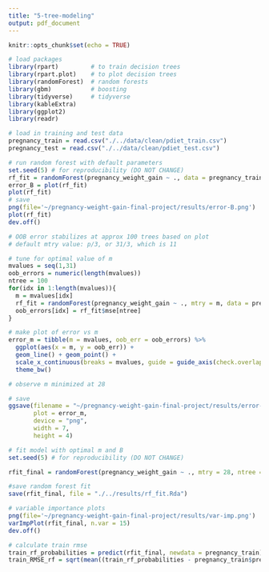 ```yaml
---
title: "5-tree-modeling"
output: pdf_document
---
```


```r
knitr::opts_chunk$set(echo = TRUE)
```

```r
# load packages
library(rpart)         # to train decision trees
library(rpart.plot)    # to plot decision trees
library(randomForest)  # random forests
library(gbm)           # boosting
library(tidyverse)     # tidyverse
library(kableExtra)
library(ggplot2) 
library(readr)
```

```r
# load in training and test data
pregnancy_train = read.csv("./../data/clean/pdiet_train.csv")
pregnancy_test = read.csv("./../data/clean/pdiet_test.csv")
```

```r
# run random forest with default parameters
set.seed(5) # for reproducibility (DO NOT CHANGE)
rf_fit = randomForest(pregnancy_weight_gain ~ ., data = pregnancy_train)
error_B = plot(rf_fit)
plot(rf_fit)
# save
png(file='~/pregnancy-weight-gain-final-project/results/error-B.png')
plot(rf_fit)
dev.off() 

# OOB error stabilizes at approx 100 trees based on plot
# default mtry value: p/3, or 31/3, which is 11

# tune for optimal value of m
mvalues = seq(1,31)
oob_errors = numeric(length(mvalues))
ntree = 100
for(idx in 1:length(mvalues)){
  m = mvalues[idx]
  rf_fit = randomForest(pregnancy_weight_gain ~ ., mtry = m, data = pregnancy_train)
  oob_errors[idx] = rf_fit$mse[ntree]
}

# make plot of error vs m
error_m = tibble(m = mvalues, oob_err = oob_errors) %>%
  ggplot(aes(x = m, y = oob_err)) + 
  geom_line() + geom_point() + 
  scale_x_continuous(breaks = mvalues, guide = guide_axis(check.overlap = TRUE)) +
  theme_bw()

# observe m minimized at 28

# save
ggsave(filename = "~/pregnancy-weight-gain-final-project/results/error-versus-m.png", 
       plot = error_m, 
       device = "png", 
       width = 7, 
       height = 4)
```

```r
# fit model with optimal m and B
set.seed(5) # for reproducibility (DO NOT CHANGE)

rfit_final = randomForest(pregnancy_weight_gain ~ ., mtry = 28, ntree = 100, importance = TRUE, data = pregnancy_train)

#save random forest fit
save(rfit_final, file = "./../results/rf_fit.Rda")

# variable importance plots
png(file='~/pregnancy-weight-gain-final-project/results/var-imp.png')
varImpPlot(rfit_final, n.var = 15)
dev.off() 

```
```r
# calculate train rmse
train_rf_probabilities = predict(rfit_final, newdata = pregnancy_train)
train_RMSE_rf = sqrt(mean((train_rf_probabilities - pregnancy_train$pregnancy_weight_gain)^2))
```